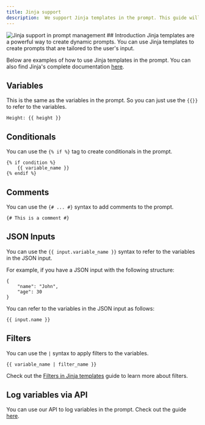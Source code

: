 ```yaml
---
title: Jinja support
description:  We support Jinja templates in the prompt. This guide will show you how to use Jinja templates in the prompt.
---
```


<Frame>
<img src="https://keywordsai-static.s3.us-east-1.amazonaws.com/docs/prompt/jinja-in-prompts.png" alt="Jinja support in prompt management" />
</Frame>
## Introduction
Jinja templates are a powerful way to create dynamic prompts. You can use Jinja templates to create prompts that are tailored to the user's input.

Below are examples of how to use Jinja templates in the prompt. You can also find Jinja's complete documentation [here](https://jinja.palletsprojects.com/en/stable/templates/).


## Variables
This is the same as the variables in the prompt. So you can just use the `{{}}` to refer to the variables.

```
Height: {{ height }}
```

## Conditionals
You can use the `{% if %}` tag to create conditionals in the prompt.
```
{% if condition %}
    {{ variable_name }}
{% endif %}
```



## Comments
You can use the `{# ... #}` syntax to add comments to the prompt.
```
{# This is a comment #}
```

## JSON Inputs
You can use the `{{ input.variable_name }}` syntax to refer to the variables in the JSON input.

For example, if you have a JSON input with the following structure: 
```
{
    "name": "John",
    "age": 30
}
```

You can refer to the variables in the JSON input as follows:
```
{{ input.name }}
```

## Filters
You can use the `|` syntax to apply filters to the variables.
```
{{ variable_name | filter_name }}
```
Check out the [Filters in Jinja templates](/cookbooks/filters-in-jinja) guide to learn more about filters.


## Log variables via API
You can use our API to log variables in the prompt. Check out the guide [here](/features/monitoring/log-prompt-variable).












